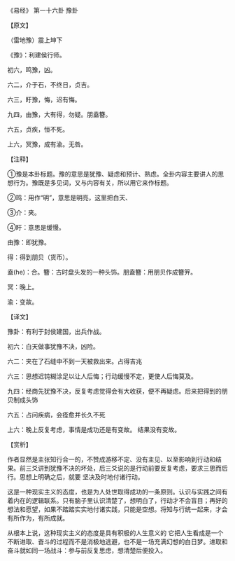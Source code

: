 

《易经》 第一十六卦 豫卦

【原文】

（雷地豫）震上坤下

《豫》：利建侯行师。

初六，鸣豫，凶。

六二，介于石，不终日，贞吉。

六三，盱豫，悔，迟有悔。

九四，由豫，大有得，勿疑。朋盍簪。

六五，贞疾，恒不死。

上六，冥豫，成有渝。无咎。

【注释】

①豫是本卦标题。豫的意思是犹豫、疑虑和预计、熟虑。全卦内容主要讲人的思想行为。豫既是多见词，又与内容有关，所以用它来作标题。

②鸣：用作“明”，意思是明亮，这里把白天、

③介：夹。

④盱：意思是缓慢。

由豫：即犹豫。

得：得到朋贝（货币）。

盍(he)：合。簪：古时盘头发的一种头饰。朋盍簪：用朋贝作成簪笄。

冥：晚上。

渝：变故。

【译文】

豫卦：有利于封侯建国，出兵作战。

初六：白天做事犹豫不决，凶险。

六二：夹在了石缝中不到一天被救出来。占得吉兆

六三：思想迟钝糊涂足以让人后悔；行动缓慢不定，更使人后悔莫及。

九四：经商先犹豫不决，反复考虑觉得会有大收获，便不再疑虑。后来把得到的朋贝制成头饰

六五：占问疾病，会痊愈并长久不死

上六：晚上反复考虑，事情是成功还是有变故。 结果没有变故。

【赏析】

作者显然是主张知行合一的，不赞成游移不定、没有主见、以至影响到行动和结果。前三爻讲到犹豫不决的坏处，后三爻说的是行动前要反复考虑，要求三思而后行。思想上明确之后，就要 坚决及时地付诸行动。

这是一种现实主义的态度，也是为人处世取得成功的一条原则。认识与实践之间有着内在的逻辑联系。只有脑子里认识清楚了，想明白了，行动才不会盲目；再好的想法和愿望，如果不踏踏实实地付诸实践，只能是空想。将知与行统一起来，才会有所作为，有所成就。

从根本上说，这种现实主义的态度是具有积极的人生意义的 它把人生看成是一个不断进取、奋斗的过程而不是消极地逃避，也不是一场充满幻想的白日梦。进取和奋斗就如同一场战斗：参与前反复思虑，想清楚后便投入。

